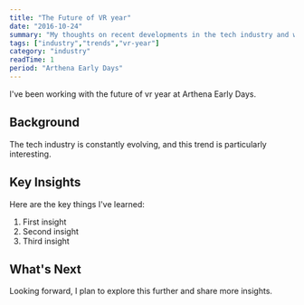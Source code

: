 ```yaml
---
title: "The Future of VR year"
date: "2016-10-24"
summary: "My thoughts on recent developments in the tech industry and what they mean for developers."
tags: ["industry","trends","vr-year"]
category: "industry"
readTime: 1
period: "Arthena Early Days"
---
```


I've been working with the future of vr year at Arthena Early Days.

## Background

The tech industry is constantly evolving, and this trend is particularly interesting.

## Key Insights

Here are the key things I've learned:

1. First insight
2. Second insight
3. Third insight

## What's Next

Looking forward, I plan to explore this further and share more insights.

